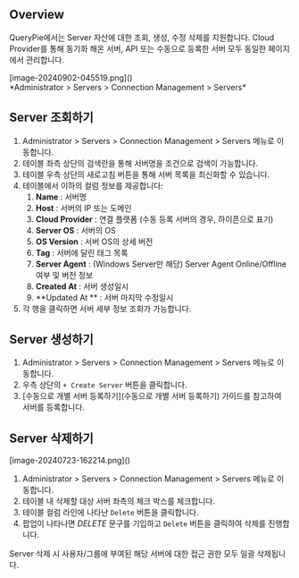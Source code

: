 
## Overview
QueryPie에서는 Server 자산에 대한 조회, 생성, 수정 삭제를 지원합니다. Cloud Provider를 통해 동기화 해온 서버, API 또는 수동으로 등록한 서버 모두 동일한 페이지에서 관리합니다.

<p align="center">
<div>[image-20240902-045519.png]()</div>
*Administrator &gt; Servers &gt; Connection Management &gt; Servers*
</p>

## Server 조회하기
1. Administrator &gt; Servers &gt; Connection Management &gt; Servers 메뉴로 이동합니다.
2. 테이블 좌측 상단의 검색란을 통해 서버명을 조건으로 검색이 가능합니다.
3. 테이블 우측 상단의 새로고침 버튼을 통해 서버 목록을 최신화할 수 있습니다.
4. 테이블에서 이하의 컬럼 정보를 제공합니다:
    1. **Name**  : 서버명
    2. **Host**  : 서버의 IP 또는 도메인
    3. **Cloud Provider**  : 연결 플랫폼 (수동 등록 서버의 경우, 하이픈으로 표기)
    4. **Server OS**  : 서버의 OS
    5. **OS Version**  : 서버 OS의 상세 버전
    6. **Tag**  : 서버에 달린 태그 목록
    7. **Server Agent**  : (Windows Server만 해당) Server Agent Online/Offline 여부 및 버전 정보
    8. **Created At**  : 서버 생성일시
    9. **Updated At ** : 서버 마지막 수정일시
5. 각 행을 클릭하면 서버 세부 정보 조회가 가능합니다.



## Server 생성하기
1. Administrator &gt; Servers &gt; Connection Management &gt; Servers 메뉴로 이동합니다.
2. 우측 상단의 `+ Create Server` 버튼을 클릭합니다.
3. [수동으로 개별 서버 등록하기](수동으로 개별 서버 등록하기) 가이드를 참고하여 서버를 등록합니다.



## Server 삭제하기
<p align="center">
<div>[image-20240723-162214.png]()</div>
</p>

1. Administrator &gt; Servers &gt; Connection Management &gt; Servers 메뉴로 이동합니다.
2. 테이블 내 삭제할 대상 서버 좌측의 체크 박스를 체크합니다.
3. 테이블 컬럼 라인에 나타난 `Delete` 버튼을 클릭합니다.
4. 팝업이 나타나면  *DELETE*  문구를 기입하고 `Delete` 버튼을 클릭하여 삭제를 진행합니다.

<Callout type="important">
Server 삭제 시 사용자/그룹에 부여된 해당 서버에 대한 접근 권한 모두 일괄 삭제됩니다. 
</Callout>
